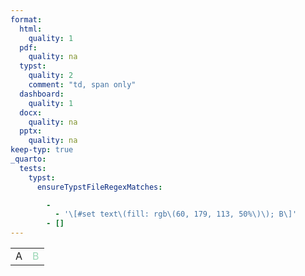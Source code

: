 ```yaml
---
format:
  html:
    quality: 1
  pdf:
    quality: na
  typst:
    quality: 2
    comment: "td, span only"
  dashboard:
    quality: 1
  docx:
    quality: na
  pptx:
    quality: na
keep-typ: true
_quarto:
  tests:
    typst:
      ensureTypstFileRegexMatches:

        -
          - '\[#set text\(fill: rgb\(60, 179, 113, 50%\)\); B\]'
        - []
---
```


```{=html}
<table>
    <tr><td>A</td><td style="color: mediumseagreen; opacity: 0.5">B</td></tr>
</table>
```

